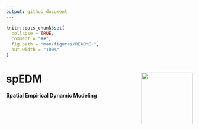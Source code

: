 ```yaml
---
output: github_document
---
```


<!-- README.md is generated from README.Rmd. Please edit that file -->

```r
knitr::opts_chunk$set(
  collapse = TRUE,
  comment = "##",
  fig.path = "man/figures/README-",
  out.width = "100%"
)
```

# spEDM <img src="man/figures/logo.png" align="right" height="139" alt="" />

<!-- badges: start -->
<!-- badges: end -->

**Spatial Empirical Dynamic Modeling**

